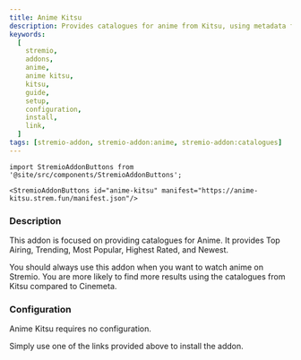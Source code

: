 ```yaml
---
title: Anime Kitsu
description: Provides catalogues for anime from Kitsu, using metadata from Kitsu.
keywords:
  [
    stremio,
    addons,
    anime,
    anime kitsu,
    kitsu,
    guide,
    setup,
    configuration,
    install,
    link,
  ]
tags: [stremio-addon, stremio-addon:anime, stremio-addon:catalogues]
---
```


```mdx-code-block
import StremioAddonButtons from '@site/src/components/StremioAddonButtons';

<StremioAddonButtons id="anime-kitsu" manifest="https://anime-kitsu.strem.fun/manifest.json"/>
```

<h3>Description</h3>

This addon is focused on providing catalogues for Anime. It provides Top Airing, Trending, Most Popular, Highest Rated, and Newest.

You should always use this addon when you want to watch anime on Stremio.
You are more likely to find more results using the catalogues from Kitsu compared to Cinemeta.

<h3>Configuration</h3>

Anime Kitsu requires no configuration.

Simply use one of the links provided above to install the addon.
